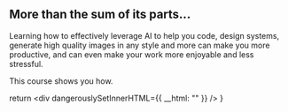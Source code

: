 



## More than the sum of its parts... 

Learning how to effectively leverage AI to help you code, design systems, generate high quality images in any style and more 
can make you more productive, and can even make your work more enjoyable and less stressful.

This course shows you how. 





  return <div dangerouslySetInnerHTML={{ __html: "" }} />
}
